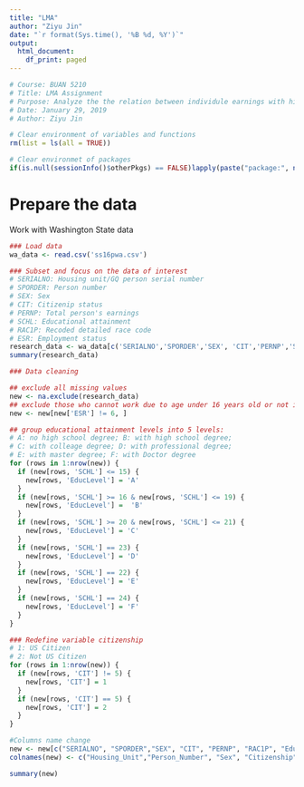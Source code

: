 ```yaml
---
title: "LMA"
author: "Ziyu Jin"
date: "`r format(Sys.time(), '%B %d, %Y')`"
output:
  html_document:
    df_print: paged
---
```


```r
# Course: BUAN 5210
# Title: LMA Assignment
# Purpose: Analyze the the relation between individule earnings with his/her educational attainment and the relation between higher education and race/ethnicity
# Date: January 29, 2019
# Author: Ziyu Jin

```

```r
# Clear environment of variables and functions
rm(list = ls(all = TRUE)) 

# Clear environmet of packages
if(is.null(sessionInfo()$otherPkgs) == FALSE)lapply(paste("package:", names(sessionInfo()$otherPkgs), sep=""), detach, character.only = TRUE, unload = TRUE)
```

Prepare the data
=========================================
Work with Washington State data

```r
### Load data
wa_data <- read.csv('ss16pwa.csv')

### Subset and focus on the data of interest
# SERIALNO: Housing unit/GQ person serial number  
# SPORDER: Person number
# SEX: Sex                                        
# CIT: Citizenip status
# PERNP: Total person's earnings                  
# SCHL: Educational attainment
# RAC1P: Recoded detailed race code               
# ESR: Employment status
research_data <- wa_data[c('SERIALNO','SPORDER','SEX', 'CIT','PERNP','SCHL','RAC1P','ESR')]
summary(research_data)
```


```r
### Data cleaning

## exclude all missing values
new <- na.exclude(research_data) 
## exclude those who cannot work due to age under 16 years old or not in labor force.
new <- new[new['ESR'] != 6, ]

## group educational attainment levels into 5 levels: 
# A: no high school degree; B: with high school degree; 
# C: with colleage degree; D: with professional degree;
# E: with master degree; F: with Doctor degree
for (rows in 1:nrow(new)) {
  if (new[rows, 'SCHL'] <= 15) {
    new[rows, 'EducLevel'] = 'A'
  }
  if (new[rows, 'SCHL'] >= 16 & new[rows, 'SCHL'] <= 19) {
    new[rows, 'EducLevel'] =  'B'
  }
  if (new[rows, 'SCHL'] >= 20 & new[rows, 'SCHL'] <= 21) {
    new[rows, 'EducLevel'] = 'C'
  }
  if (new[rows, 'SCHL'] == 23) {
    new[rows, 'EducLevel'] = 'D'    
  }
  if (new[rows, 'SCHL'] == 22) {
    new[rows, 'EducLevel'] = 'E'
  }
  if (new[rows, 'SCHL'] == 24) {
    new[rows, 'EducLevel'] = 'F'
  }
}

### Redefine variable citizenship
# 1: US Citizen
# 2: Not US Citizen
for (rows in 1:nrow(new)) {
  if (new[rows, 'CIT'] != 5) {
    new[rows, 'CIT'] = 1
  }
  if (new[rows, 'CIT'] == 5) {
    new[rows, 'CIT'] = 2
  }
}

#Columns name change
new <- new[c("SERIALNO", "SPORDER","SEX", "CIT", "PERNP", "RAC1P", "EducLevel")]
colnames(new) <- c("Housing_Unit","Person_Number", "Sex", "Citizenship", "Total_Person_Earning", "Race", "EducLevel")

summary(new)
```

